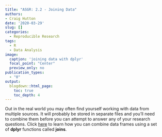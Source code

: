 ```yaml
---
title: "ASGR: 2.2 - Joining Data"
authors: 
- Craig Hutton
date: '2020-03-29'
slug: []
categories:
  - Reproducible Research
tags:
  - R
  - Data Analysis
image: 
  caption: 'joining data with dplyr'
  focal_point: "Center"
  preview_only: no
publication_types:
  - "0"  
output:
  blogdown::html_page:
    toc: true
    toc_depth: 4
---
```


<!-- # Publication type. -->
<!-- # Legend: -->
<!-- # 0 = Uncategorized -->
<!-- # 1 = Conference proceedings -->
<!-- # 2 = Journal -->
<!-- # 3 = Work in progress -->
<!-- # 4 = Technical report -->
<!-- # 5 = Book -->
<!-- # 6 = Book chapter -->

Out in the real world you may often find yourself working with data from multiple sources. It will probably be stored in separate files and you’ll need to combine them before you can attempt to answer any of your research questions. Click [here](https://craig.rbind.io/post/2020-03-29-asgr-2-2-joining-data/) to learn how you can combine data frames using a set of **dplyr** functions called **joins**.
